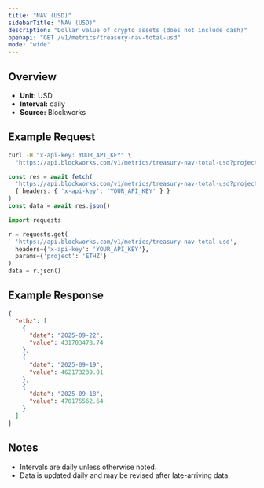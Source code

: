 ```yaml
---
title: "NAV (USD)"
sidebarTitle: "NAV (USD)"
description: "Dollar value of crypto assets (does not include cash)"
openapi: "GET /v1/metrics/treasury-nav-total-usd"
mode: "wide"
---
```


## Overview

- **Unit:** USD
- **Interval:** daily
- **Source:** Blockworks

## Example Request

<CodeGroup>

```bash cURL
curl -H "x-api-key: YOUR_API_KEY" \
  "https://api.blockworks.com/v1/metrics/treasury-nav-total-usd?project=ETHZ"
```

```typescript TypeScript
const res = await fetch(
  'https://api.blockworks.com/v1/metrics/treasury-nav-total-usd?project=ETHZ',
  { headers: { 'x-api-key': 'YOUR_API_KEY' } }
)
const data = await res.json()
```

```python Python
import requests

r = requests.get(
  'https://api.blockworks.com/v1/metrics/treasury-nav-total-usd',
  headers={'x-api-key': 'YOUR_API_KEY'},
  params={'project': 'ETHZ'}
)
data = r.json()
```

</CodeGroup>

## Example Response

```json
{
  "ethz": [
    {
      "date": "2025-09-22",
      "value": 431703478.74
    },
    {
      "date": "2025-09-19",
      "value": 462173239.01
    },
    {
      "date": "2025-09-18",
      "value": 470175562.64
    }
  ]
}
```

## Notes
- Intervals are daily unless otherwise noted.
- Data is updated daily and may be revised after late-arriving data.